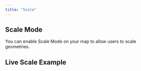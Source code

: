 ```yaml
---
title: "Scale"
---
```


## Scale Mode

You can enable Scale Mode on your map to allow users to scale geometries.

<!-- Add detailed documentation and code examples for Scale Mode here -->

## Live Scale Example

<BrowserOnlyGmMap
  gmOptions={editScaleOptions}
  features={features} />
